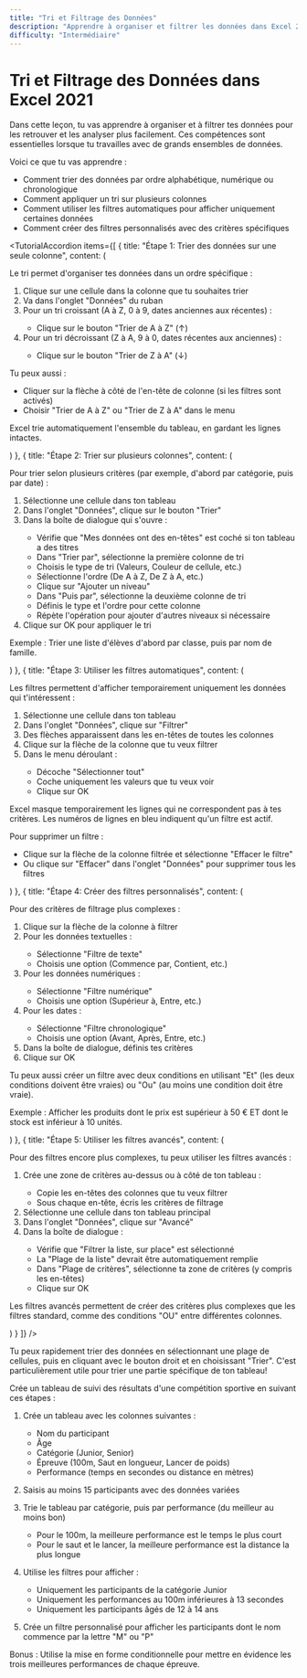 ```yaml
---
title: "Tri et Filtrage des Données"
description: "Apprendre à organiser et filtrer les données dans Excel 2021"
difficulty: "Intermédiaire"
---
```


<CenteredContent>

# Tri et Filtrage des Données dans Excel 2021

<ExerciseCard title="Organiser vos données efficacement">

Dans cette leçon, tu vas apprendre à organiser et à filtrer tes données pour les retrouver et les analyser plus facilement. Ces compétences sont essentielles lorsque tu travailles avec de grands ensembles de données.

Voici ce que tu vas apprendre :
- Comment trier des données par ordre alphabétique, numérique ou chronologique
- Comment appliquer un tri sur plusieurs colonnes
- Comment utiliser les filtres automatiques pour afficher uniquement certaines données
- Comment créer des filtres personnalisés avec des critères spécifiques

</ExerciseCard>

<TutorialAccordion items={[
  {
    title: "Étape 1: Trier des données sur une seule colonne",
    content: (
      <div>
        <p>Le tri permet d'organiser tes données dans un ordre spécifique :</p>
        <ol>
          <li>Clique sur une cellule dans la colonne que tu souhaites trier</li>
          <li>Va dans l'onglet "Données" du ruban</li>
          <li>Pour un tri croissant (A à Z, 0 à 9, dates anciennes aux récentes) :</li>
          <ul>
            <li>Clique sur le bouton "Trier de A à Z" (↑)</li>
          </ul>
          <li>Pour un tri décroissant (Z à A, 9 à 0, dates récentes aux anciennes) :</li>
          <ul>
            <li>Clique sur le bouton "Trier de Z à A" (↓)</li>
          </ul>
        </ol>
        <p>Tu peux aussi :</p>
        <ul>
          <li>Cliquer sur la flèche à côté de l'en-tête de colonne (si les filtres sont activés)</li>
          <li>Choisir "Trier de A à Z" ou "Trier de Z à A" dans le menu</li>
        </ul>
        <p>Excel trie automatiquement l'ensemble du tableau, en gardant les lignes intactes.</p>
      </div>
    )
  },
  {
    title: "Étape 2: Trier sur plusieurs colonnes",
    content: (
      <div>
        <p>Pour trier selon plusieurs critères (par exemple, d'abord par catégorie, puis par date) :</p>
        <ol>
          <li>Sélectionne une cellule dans ton tableau</li>
          <li>Dans l'onglet "Données", clique sur le bouton "Trier"</li>
          <li>Dans la boîte de dialogue qui s'ouvre :</li>
          <ul>
            <li>Vérifie que "Mes données ont des en-têtes" est coché si ton tableau a des titres</li>
            <li>Dans "Trier par", sélectionne la première colonne de tri</li>
            <li>Choisis le type de tri (Valeurs, Couleur de cellule, etc.)</li>
            <li>Sélectionne l'ordre (De A à Z, De Z à A, etc.)</li>
            <li>Clique sur "Ajouter un niveau"</li>
            <li>Dans "Puis par", sélectionne la deuxième colonne de tri</li>
            <li>Définis le type et l'ordre pour cette colonne</li>
            <li>Répète l'opération pour ajouter d'autres niveaux si nécessaire</li>
          </ul>
          <li>Clique sur OK pour appliquer le tri</li>
        </ol>
        <p>Exemple : Trier une liste d'élèves d'abord par classe, puis par nom de famille.</p>
      </div>
    )
  },
  {
    title: "Étape 3: Utiliser les filtres automatiques",
    content: (
      <div>
        <p>Les filtres permettent d'afficher temporairement uniquement les données qui t'intéressent :</p>
        <ol>
          <li>Sélectionne une cellule dans ton tableau</li>
          <li>Dans l'onglet "Données", clique sur "Filtrer"</li>
          <li>Des flèches apparaissent dans les en-têtes de toutes les colonnes</li>
          <li>Clique sur la flèche de la colonne que tu veux filtrer</li>
          <li>Dans le menu déroulant :</li>
          <ul>
            <li>Décoche "Sélectionner tout"</li>
            <li>Coche uniquement les valeurs que tu veux voir</li>
            <li>Clique sur OK</li>
          </ul>
        </ol>
        <p>Excel masque temporairement les lignes qui ne correspondent pas à tes critères. Les numéros de lignes en bleu indiquent qu'un filtre est actif.</p>
        <p>Pour supprimer un filtre :</p>
        <ul>
          <li>Clique sur la flèche de la colonne filtrée et sélectionne "Effacer le filtre"</li>
          <li>Ou clique sur "Effacer" dans l'onglet "Données" pour supprimer tous les filtres</li>
        </ul>
      </div>
    )
  },
  {
    title: "Étape 4: Créer des filtres personnalisés",
    content: (
      <div>
        <p>Pour des critères de filtrage plus complexes :</p>
        <ol>
          <li>Clique sur la flèche de la colonne à filtrer</li>
          <li>Pour les données textuelles :</li>
          <ul>
            <li>Sélectionne "Filtre de texte"</li>
            <li>Choisis une option (Commence par, Contient, etc.)</li>
          </ul>
          <li>Pour les données numériques :</li>
          <ul>
            <li>Sélectionne "Filtre numérique"</li>
            <li>Choisis une option (Supérieur à, Entre, etc.)</li>
          </ul>
          <li>Pour les dates :</li>
          <ul>
            <li>Sélectionne "Filtre chronologique"</li>
            <li>Choisis une option (Avant, Après, Entre, etc.)</li>
          </ul>
          <li>Dans la boîte de dialogue, définis tes critères</li>
          <li>Clique sur OK</li>
        </ol>
        <p>Tu peux aussi créer un filtre avec deux conditions en utilisant "Et" (les deux conditions doivent être vraies) ou "Ou" (au moins une condition doit être vraie).</p>
        <p>Exemple : Afficher les produits dont le prix est supérieur à 50 € ET dont le stock est inférieur à 10 unités.</p>
      </div>
    )
  },
  {
    title: "Étape 5: Utiliser les filtres avancés",
    content: (
      <div>
        <p>Pour des filtres encore plus complexes, tu peux utiliser les filtres avancés :</p>
        <ol>
          <li>Crée une zone de critères au-dessus ou à côté de ton tableau :</li>
          <ul>
            <li>Copie les en-têtes des colonnes que tu veux filtrer</li>
            <li>Sous chaque en-tête, écris les critères de filtrage</li>
          </ul>
          <li>Sélectionne une cellule dans ton tableau principal</li>
          <li>Dans l'onglet "Données", clique sur "Avancé"</li>
          <li>Dans la boîte de dialogue :</li>
          <ul>
            <li>Vérifie que "Filtrer la liste, sur place" est sélectionné</li>
            <li>La "Plage de la liste" devrait être automatiquement remplie</li>
            <li>Dans "Plage de critères", sélectionne ta zone de critères (y compris les en-têtes)</li>
            <li>Clique sur OK</li>
          </ul>
        </ol>
        <p>Les filtres avancés permettent de créer des critères plus complexes que les filtres standard, comme des conditions "OU" entre différentes colonnes.</p>
      </div>
    )
  }
]} />

<Tip>
Tu peux rapidement trier des données en sélectionnant une plage de cellules, puis en cliquant avec le bouton droit et en choisissant "Trier". C'est particulièrement utile pour trier une partie spécifique de ton tableau!
</Tip>

<ExerciseCard title="Exercice pratique: Résultats sportifs">

Crée un tableau de suivi des résultats d'une compétition sportive en suivant ces étapes :

1. Crée un tableau avec les colonnes suivantes :
   - Nom du participant
   - Âge
   - Catégorie (Junior, Senior)
   - Épreuve (100m, Saut en longueur, Lancer de poids)
   - Performance (temps en secondes ou distance en mètres)

2. Saisis au moins 15 participants avec des données variées

3. Trie le tableau par catégorie, puis par performance (du meilleur au moins bon)
   - Pour le 100m, la meilleure performance est le temps le plus court
   - Pour le saut et le lancer, la meilleure performance est la distance la plus longue

4. Utilise les filtres pour afficher :
   - Uniquement les participants de la catégorie Junior
   - Uniquement les performances au 100m inférieures à 13 secondes
   - Uniquement les participants âgés de 12 à 14 ans

5. Crée un filtre personnalisé pour afficher les participants dont le nom commence par la lettre "M" ou "P"

Bonus : Utilise la mise en forme conditionnelle pour mettre en évidence les trois meilleures performances de chaque épreuve.

</ExerciseCard>

</CenteredContent>